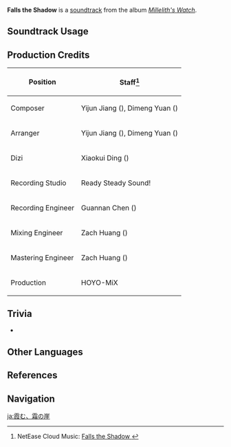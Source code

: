 {{Soundtrack Infobox
|image          = Millelith's Watch.png
|album          = Millelith's Watch
|disc           = 2
|number         = 17
|featured       =
|featured2      =
|featured3      =
|featured_disc  =
|featured_disc2 =
|featured_disc3 =
|youtube_id     = 0PydSBG3s7Q
|spotify_id     = 69eqkq8f1yri84Ols2NMNt
|previous       = Frail Peace
|next           = Prowl the Shadows
}}
'''Falls the Shadow''' is a [[soundtrack]] from the album ''[[Millelith's Watch]]''.

==Soundtrack Usage==
{{Soundtrack Usage
|quest    = 
|location = 
|domain   = Chamber of Twisted Cranes;;City of Hidden Runes;;Realm of Snaring Illusions;;Blazin' Trails (Domain)//Hall of Music;;Entanglement of Past Dreams
|eventgameplay = Perilous Trail (Event)
}}

==Production Credits==
{| class="wikitable"
! Position
! Staff<ref>NetEase Cloud Music: [https://music.163.com/#/song?id=1956541077 Falls the Shadow {{zh|隐映霜崖}}]</ref>
|-
! Composer
| Yijun Jiang ({{zh|姜以君}}), Dimeng Yuan ({{zh|苑迪萌}})
|-
! Arranger
| Yijun Jiang ({{zh|姜以君}}), Dimeng Yuan ({{zh|苑迪萌}})
|-
! Dizi
| Xiaokui Ding ({{zh|丁晓逵}})
|-
! Recording Studio
| Ready Steady Sound!
|-
! Recording Engineer
| Guannan Chen ({{zh|陈冠男}})
|-
! Mixing Engineer
| Zach Huang ({{zh|黄巍}})
|-
! Mastering Engineer
| Zach Huang ({{zh|黄巍}})
|-
! Production
| HOYO-MiX
|}
<!--
==Gallery==
<gallery>
</gallery>
-->

==Trivia==
* {{Transclude|Frail Peace|FrailPeaceRemix|section=1}}

==Other Languages==
{{Other Languages
|en      = Falls the Shadow
|zhs     = 隐映霜崖
|zhs_rm  = Yǐnyìng Shuāng Yá
|zhs_tl   = 
|ja      = 霞む、霜の崖
|ja_rm   = Kasumu, Shimo no Gake{{Assumed}}
|ja_tl   = Getting Hazy, Frozen Cliff
}}

==References==
{{Reflist}}

==Navigation==
{{Soundtrack Navbox|Millelith's Watch}}

[[ja:霞む、霜の崖]]